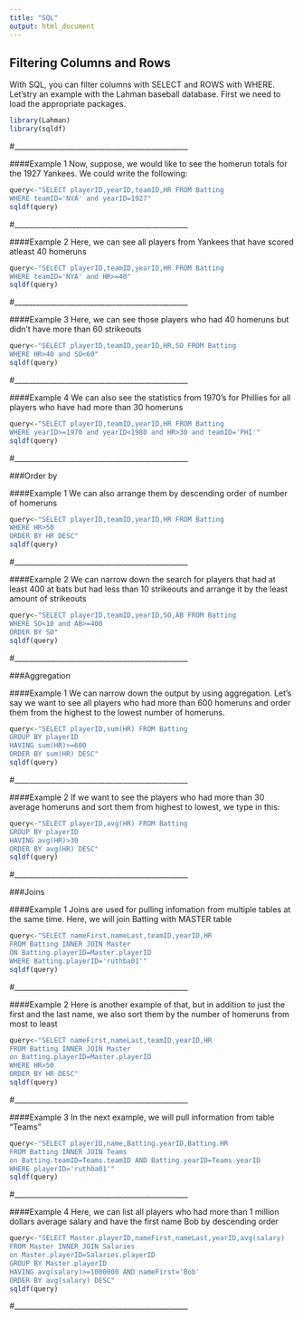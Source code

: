 ```yaml
---
title: "SQL"
output: html_document
---
```


## Filtering Columns and Rows

With SQL, you can filter columns with SELECT and ROWS with WHERE. Let'stry an example with the Lahman baseball database. First we need to load the appropriate packages.

```r
library(Lahman)
library(sqldf)
```

#________________________________________________

####Example 1
Now, suppose, we would like to see the homerun totals for the 1927 Yankees. We could write the following:
```r
query<-"SELECT playerID,yearID,teamID,HR FROM Batting
WHERE teamID='NYA' and yearID=1927"
sqldf(query)
```

#________________________________________________

####Example 2
Here, we can see all players from Yankees that have scored atleast 40 homeruns
```r
query<-"SELECT playerID,teamID,yearID,HR FROM Batting
WHERE teamID='NYA' and HR>=40"
sqldf(query)
```

#________________________________________________

####Example 3
Here, we can see those players who had 40 homeruns but didn't have more than 60 strikeouts
```r
query<-"SELECT playerID,teamID,yearID,HR,SO FROM Batting 
WHERE HR>40 and SO<60"
sqldf(query)
```

#________________________________________________

####Example 4
We can also see the statistics from 1970's for Phillies for all players who have had more than 30 homeruns
```r
query<-"SELECT playerID,teamID,yearID,HR FROM Batting
WHERE yearID>=1970 and yearID<1980 and HR>30 and teamID='PHI'"
sqldf(query)
```

#________________________________________________

###Order by

####Example 1
We can also arrange them by descending order of number of homeruns
```r
query<-"SELECT playerID,teamID,yearID,HR FROM Batting
WHERE HR>50
ORDER BY HR DESC"
sqldf(query)
```

#________________________________________________

####Example 2
We can narrow down the search for players that had at least 400 at bats but had less than 10 strikeouts and arrange it by the least amount of strikeouts
```r
query<-"SELECT playerID,teamID,yearID,SO,AB FROM Batting
WHERE SO<10 and AB>=400
ORDER BY SO"
sqldf(query)
```

#________________________________________________

###Aggregation

####Example 1
We can narrow down the output by using aggregation. Let's say we want to see all players who had more than 600 homeruns and order them from the highest to the lowest number of homeruns.
```r
query<-"SELECT playerID,sum(HR) FROM Batting
GROUP BY playerID
HAVING sum(HR)>=600
ORDER BY sum(HR) DESC"
sqldf(query)
```

#________________________________________________

####Example 2
If we want to see the players who had more than 30 average homeruns and sort them from highest to lowest, we type in this:
```r
query<-"SELECT playerID,avg(HR) FROM Batting
GROUP BY playerID
HAVING avg(HR)>30
ORDER BY avg(HR) DESC"
sqldf(query)
```

#________________________________________________

###Joins

####Example 1
Joins are used for pulling infomation from multiple tables at the same time. Here, we will join Batting with MASTER table
```r
query<-"SELECT nameFirst,nameLast,teamID,yearID,HR
FROM Batting INNER JOIN Master
ON Batting.playerID=Master.playerID
WHERE Batting.playerID='ruthba01'"
sqldf(query)
```

#________________________________________________

####Example 2
Here is another example of that, but in addition to just the first and the last name, we also sort them by the number of homeruns from most to least
```r
query<-"SELECT nameFirst,nameLast,teamID,yearID,HR
FROM Batting INNER JOIN Master
on Batting.playerID=Master.playerID
WHERE HR>50
ORDER BY HR DESC"
sqldf(query)
```

#________________________________________________

####Example 3
In the next example, we will pull information from table "Teams"
```r
query<-"SELECT playerID,name,Batting.yearID,Batting.HR
FROM Batting INNER JOIN Teams
on Batting.teamID=Teams.teamID AND Batting.yearID=Teams.yearID
WHERE playerID='ruthba01'"
sqldf(query)
```

#________________________________________________

####Example 4
Here, we can list all players who had more than 1 million dollars average salary and have the first name Bob by descending order
```r
query<-"SELECT Master.playerID,nameFirst,nameLast,yearID,avg(salary)
FROM Master INNER JOIN Salaries
on Master.playerID=Salaries.playerID
GROUP BY Master.playerID
HAVING avg(salary)>=1000000 AND nameFirst='Bob'
ORDER BY avg(salary) DESC"
sqldf(query)
```

#________________________________________________